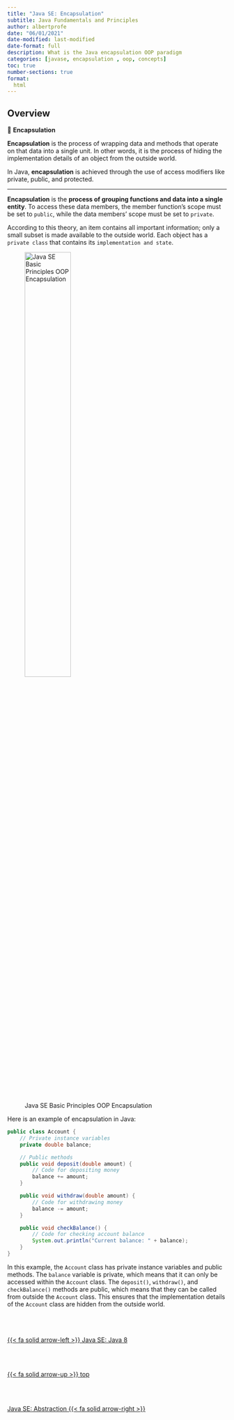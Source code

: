 ```yaml
---
title: "Java SE: Encapsulation"
subtitle: Java Fundamentals and Principles
author: albertprofe
date: "06/01/2021"
date-modified: last-modified
date-format: full
description: What is the Java encapsulation OOP paradigm
categories: [javase, encapsulation , oop, concepts]
toc: true
number-sections: true
format:
  html
---
```


## Overview

::: {.summary}

📘 **Encapsulation**

**Encapsulation** is the process of wrapping data and methods that operate on that data into a single unit. In other words, it is the process of hiding the implementation details of an object from the outside world.

In Java, **encapsulation** is achieved through the use of access modifiers like private, public, and protected.

:::

---

**Encapsulation** is the **process of grouping functions and data into a single entity**. To access these data members, the member function’s scope must be set to ``public``, while the data members’ scope must be set to ``private``.

According to this theory, an item contains all important information; only a small subset is made available to the outside world. Each object has a ``private class`` that contains its ``implementation and state``.


![Java SE Basic Principles OOP Encapsulation](/images/javase/oop-enc.png){width="50%"}

Here is an example of encapsulation in Java:

``` java
public class Account {
    // Private instance variables
    private double balance;

    // Public methods
    public void deposit(double amount) {
        // Code for depositing money
        balance += amount;
    }

    public void withdraw(double amount) {
        // Code for withdrawing money
        balance -= amount;
    }

    public void checkBalance() {
        // Code for checking account balance
        System.out.println("Current balance: " + balance);
    }
}


```

In this example, the `Account` class has private instance variables and public methods. The `balance` variable is private, which means that it can only be accessed within the `Account` class. The `deposit()`, `withdraw()`, and `checkBalance()` methods are public, which means that they can be called from outside the `Account` class. This ensures that the implementation details of the `Account` class are hidden from the outside world.
<!--- navLinks -->
<br><br>
<div class=row>
<br>
<div class='column left previous'>
<br>
[{{< fa solid arrow-left >}} Java SE: Java 8](/javase/se-concepts-java8.qmd)
<br>
</div>
<br>
<div class='column center'>
<br>
[{{< fa solid arrow-up >}} top](#top)
<br>
</div>
<br>
<div class='column right next'>
<br>
[Java SE: Abstraction  {{< fa solid arrow-right >}}](/javase/se-principles-abstraction.qmd)
<br>
</div>
<br>
</div>
